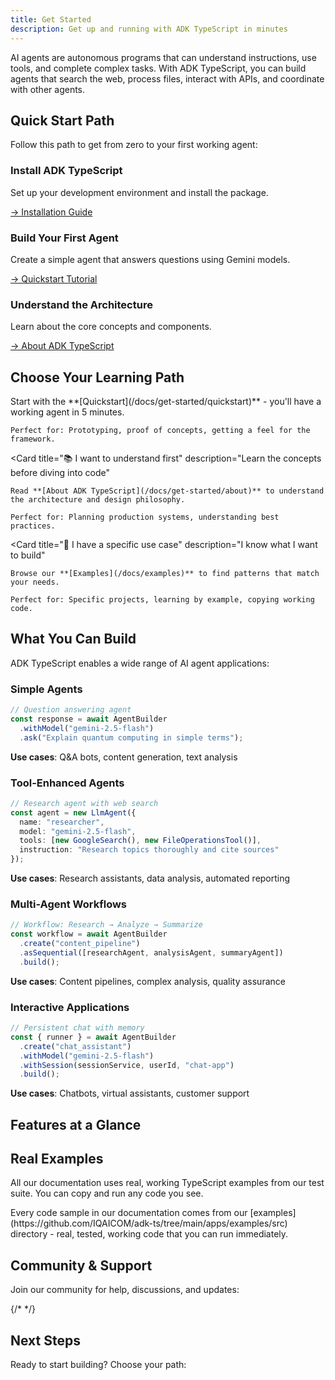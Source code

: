 ```yaml
---
title: Get Started
description: Get up and running with ADK TypeScript in minutes
---
```



<Callout type="info" title="New to AI Agents?">
AI agents are autonomous programs that can understand instructions, use tools, and complete complex tasks. With ADK TypeScript, you can build agents that search the web, process files, interact with APIs, and coordinate with other agents.
</Callout>

## Quick Start Path

Follow this path to get from zero to your first working agent:

<Steps>

### Install ADK TypeScript

Set up your development environment and install the package.

[→ Installation Guide](/docs/get-started/installation)

### Build Your First Agent

Create a simple agent that answers questions using Gemini models.

[→ Quickstart Tutorial](/docs/get-started/quickstart)

### Understand the Architecture

Learn about the core concepts and components.

[→ About ADK TypeScript](/docs/get-started/about)

</Steps>

## Choose Your Learning Path

<Cards>
  <Card
    title="🚀 I want to build quickly"
    description="Jump straight into code with minimal setup"
  >
    Start with the **[Quickstart](/docs/get-started/quickstart)** - you'll have a working agent in 5 minutes.

    Perfect for: Prototyping, proof of concepts, getting a feel for the framework.
  </Card>

  <Card
    title="📚 I want to understand first"
    description="Learn the concepts before diving into code"
  >
    Read **[About ADK TypeScript](/docs/get-started/about)** to understand the architecture and design philosophy.

    Perfect for: Planning production systems, understanding best practices.
  </Card>

  <Card
    title="🎯 I have a specific use case"
    description="I know what I want to build"
  >
    Browse our **[Examples](/docs/examples)** to find patterns that match your needs.

    Perfect for: Specific projects, learning by example, copying working code.
  </Card>
</Cards>

## What You Can Build

ADK TypeScript enables a wide range of AI agent applications:

### Simple Agents

```typescript
// Question answering agent
const response = await AgentBuilder
  .withModel("gemini-2.5-flash")
  .ask("Explain quantum computing in simple terms");
```

**Use cases**: Q&A bots, content generation, text analysis

### Tool-Enhanced Agents

```typescript
// Research agent with web search
const agent = new LlmAgent({
  name: "researcher",
  model: "gemini-2.5-flash",
  tools: [new GoogleSearch(), new FileOperationsTool()],
  instruction: "Research topics thoroughly and cite sources"
});
```

**Use cases**: Research assistants, data analysis, automated reporting

### Multi-Agent Workflows

```typescript
// Workflow: Research → Analyze → Summarize
const workflow = await AgentBuilder
  .create("content_pipeline")
  .asSequential([researchAgent, analysisAgent, summaryAgent])
  .build();
```

**Use cases**: Content pipelines, complex analysis, quality assurance

### Interactive Applications

```typescript
// Persistent chat with memory
const { runner } = await AgentBuilder
  .create("chat_assistant")
  .withModel("gemini-2.5-flash")
  .withSession(sessionService, userId, "chat-app")
  .build();
```

**Use cases**: Chatbots, virtual assistants, customer support

## Features at a Glance

<Cards>
  <Card
    title="🔀 Multiple Agent Types"
    description="LLM agents, Sequential workflows, Parallel processing, Loop-based iteration"
  />

  <Card
    title="🛠️ Rich Tool Ecosystem"
    description="Google Search, File operations, HTTP requests, Custom functions, MCP tools"
  />

  <Card
    title="💾 Session Management"
    description="In-memory sessions, Database persistence, Context preservation, Memory services"
  />

  <Card
    title="🎯 TypeScript Native"
    description="Full type safety, IntelliSense support, Modern async/await, ESM modules"
  />

  <Card
    title="🚀 Simple to Deploy"
    description="Node.js compatible, Docker ready, Cloud native, Serverless friendly"
  />

  <Card
    title="📊 Built-in Observability"
    description="Structured logging, Event streaming, Performance metrics, Error tracking"
  />
</Cards>

## Real Examples

All our documentation uses real, working TypeScript examples from our test suite. You can copy and run any code you see.

<Callout type="info" title="Working Examples">
Every code sample in our documentation comes from our [examples](https://github.com/IQAICOM/adk-ts/tree/main/apps/examples/src) directory - real, tested, working code that you can run immediately.
</Callout>

## Community & Support

Join our community for help, discussions, and updates:

<Cards>
  <Card
    title="💻 GitHub"
    description="Source code, issues, and contributions"
    href="https://github.com/IQAIcom/adk-ts"
  />
  <Card
    title="💬 Discussions"
    description="Ask questions, share ideas, and get help"
    href="https://github.com/IQAIcom/adk-ts/discussions"
  />
  {/* <Card
    title="Discord"
    description="Join our Discord server for real-time collaboration and support"
    href="https://discord.gg/your-discord-invite"
  />
  <Card
    title="🔬 Examples"
    description="Real working examples for common patterns"
    href="https://github.com/IQAIcom/adk-ts/tree/main/apps/examples"
  /> */}
</Cards>

## Next Steps

Ready to start building? Choose your path:

<div className="grid grid-cols-1 md:grid-cols-2 lg:grid-cols-3 gap-4 mt-6">
  <Card
    title="⚡ Quick Start"
    description="Build your first agent in 5 minutes"
    href="/docs/get-started/quickstart"
  />

  <Card
    title="🏗️ Installation"
    description="Set up your development environment"
    href="/docs/get-started/installation"
  />

  <Card
    title="🧠 Learn the Concepts"
    description="Understand the architecture"
    href="/docs/get-started/about"
  />

  <Card
    title="🤖 Explore Agents"
    description="Learn about different agent types"
    href="/docs/agents"
  />

  <Card
    title="🛠️ Use Tools"
    description="Add capabilities to your agents"
    href="/docs/tools"
  />

  <Card
    title="📊 See Examples"
    description="Browse working code examples"
    href="/docs/examples"
  />
</div>
